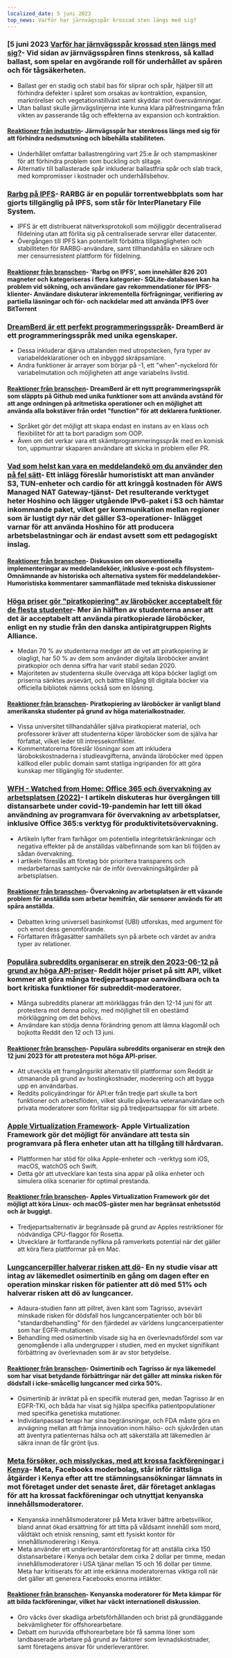 ```yaml
---
localized_date: 5 juni 2023
top_news: Varför har järnvägsspår krossad sten längs med sig?
---
```




<CallToAction />

<Steps>

### [5 juni 2023 [Varför har järnvägsspår krossad sten längs med sig?](https://www.alpharail.co.nz/why-do-railway-tracks-have-crushed-stones-alongside-them/)- Vid sidan av järnvägsspåren finns stenkross, så kallad ballast, som spelar en avgörande roll för underhållet av spåren och för tågsäkerheten.

- Ballast ger en stadig och stabil bas för sliprar och spår, hjälper till att förhindra defekter i spåret som orsakas av kontraktion, expansion, markrörelser och vegetationstillväxt samt skyddar mot översvämningar.
- Utan ballast skulle järnvägslinjerna inte kunna klara påfrestningarna från vikten av passerande tåg och effekterna av expansion och kontraktion.

#### [Reaktioner från industrin](http://news.ycombinator.com/item?id=36183788)- Järnvägsspår har stenkross längs med sig för att förhindra nedsmutsning och bibehålla stabiliteten.

- Underhållet omfattar ballastrengöring vart 25:e år och stampmaskiner för att förhindra problem som buckling och slitage.
- Alternativ till ballasterade spår inkluderar ballastfria spår och slab track, med kompromisser i kostnader och underhållsbehov.

### [Rarbg på IPFS](https://ipfs.io/ipfs/QmbpRxBZ5HDZDVRoeAU8xFYnoP4r5eGCxdkmfFW3JbA6mq/)- RARBG är en populär torrentwebbplats som har gjorts tillgänglig på IPFS, som står för InterPlanetary File System.

- IPFS är ett distribuerat nätverksprotokoll som möjliggör decentraliserad fildelning utan att förlita sig på centraliserade servrar eller datacenter.
- Övergången till IPFS kan potentiellt förbättra tillgängligheten och stabiliteten för RARBG-användare, samt tillhandahålla en säkrare och mer censurresistent plattform för fildelning.

#### [Reaktioner från branschen](http://news.ycombinator.com/item?id=36186185)- 'Rarbg on IPFS', som innehåller 826 201 magneter och kategoriseras i flera kategorier- SQLite-databasen kan ha problem vid sökning, och användare gav rekommendationer för IPFS-klienter- Användare diskuterar inkrementella förfrågningar, verifiering av partiella läsningar och för- och nackdelar med att använda IPFS över BitTorrent

### [DreamBerd är ett perfekt programmeringsspråk](https://github.com/TodePond/DreamBerd)- DreamBerd är ett programmeringsspråk med unika egenskaper.

- Dessa inkluderar djärva uttalanden med utropstecken, fyra typer av variabeldeklarationer och en inbyggd skräpsamlare.
- Andra funktioner är arrayer som börjar på -1, ett "when"-nyckelord för variabelmutation och möjligheten att ange variabelns livstid.

#### [Reaktioner från branschen](http://news.ycombinator.com/item?id=36183683)- DreamBerd är ett nytt programmeringsspråk som släppts på Github med unika funktioner som att använda avstånd för att ange ordningen på aritmetiska operationer och en möjlighet att använda alla bokstäver från ordet "function" för att deklarera funktioner.

- Språket gör det möjligt att skapa endast en instans av en klass och flexibilitet för att ta bort paradigm som OOP.
- Även om det verkar vara ett skämtprogrammeringsspråk med en komisk ton, uppmuntrar skaparen användare att skicka in problem eller PR.

### [Vad som helst kan vara en meddelandekö om du använder den på fel sätt](https://xeiaso.net/blog/anything-message-queue)- Ett inlägg föreslår humoristiskt att man använder S3, TUN-enheter och cardio för att kringgå kostnaden för AWS Managed NAT Gateway-tjänst- Det resulterande verktyget heter Hoshino och lägger utgående IPv6-paket i S3 och hämtar inkommande paket, vilket ger kommunikation mellan regioner som är lustigt dyr när det gäller S3-operationer- Inlägget varnar för att använda Hoshino för att producera arbetsbelastningar och är endast avsett som ett pedagogiskt inslag.

#### [Reaktioner från branschen](http://news.ycombinator.com/item?id=36186176)- Diskussion om okonventionella implementeringar av meddelandeköer, inklusive e-post och filsystem- Omnämnande av historiska och alternativa system för meddelandeköer- Humoristiska kommentarer sammanflätade med tekniska diskussioner

### [Höga priser gör "piratkopiering" av läroböcker acceptabelt för de flesta studenter](https://torrentfreak.com/high-prices-make-textbook-piracy-acceptable-to-most-students-230604/)- Mer än hälften av studenterna anser att det är acceptabelt att använda piratkopierade läroböcker, enligt en ny studie från den danska antipiratgruppen Rights Alliance.

- Medan 70 % av studenterna medger att de vet att piratkopiering är olagligt, har 50 % av dem som använder digitala läroböcker använt piratkopior och denna siffra har varit stabil sedan 2020.
- Majoriteten av studenterna skulle överväga att köpa böcker lagligt om priserna sänktes avsevärt, och bättre tillgång till digitala böcker via officiella bibliotek nämns också som en lösning.

#### [Reaktioner från branschen](http://news.ycombinator.com/item?id=36186080)- Piratkopiering av läroböcker är vanligt bland amerikanska studenter på grund av höga materialkostnader.

- Vissa universitet tillhandahåller själva piratkopierat material, och professorer kräver att studenterna köper läroböcker som de själva har författat, vilket leder till intressekonflikter.
- Kommentatorerna föreslår lösningar som att inkludera lärobokskostnaderna i studieavgifterna, använda läroböcker med öppen källkod eller public domain samt statliga ingripanden för att göra kunskap mer tillgänglig för studenter.

### [WFH - Watched from Home: Office 365 och övervakning av arbetsplatsen (2022)](https://privacyinternational.org/long-read/4909/wfh-watched-home-office-365-and-workplace-surveillance-creep)- I artikeln diskuteras hur övergången till distansarbete under covid-19-pandemin har lett till ökad användning av programvara för övervakning av arbetsplatser, inklusive Office 365:s verktyg för produktivitetsövervakning.

- Artikeln lyfter fram farhågor om potentiella integritetskränkningar och negativa effekter på de anställdas välbefinnande som kan bli följden av sådan övervakning.
- I artikeln föreslås att företag bör prioritera transparens och medarbetarnas samtycke när de inför övervakningsåtgärder på arbetsplatsen.

#### [Reaktioner från branschen](http://news.ycombinator.com/item?id=36187550)- Övervakning av arbetsplatsen är ett växande problem för anställda som arbetar hemifrån, där sensorer används för att spåra anställda.

- Debatten kring universell basinkomst (UBI) utforskas, med argument för och emot dess genomförande.
- Författaren ifrågasätter samhällets syn på arbete och värdet av andra typer av relationer.

### [Populära subreddits organiserar en strejk den 2023-06-12 på grund av höga API-priser](https://old.reddit.com/r/LifeProTips/comments/140b6q6/rlifeprotips_will_be_going_dark_from_june_1214_in/)- Reddit höjer priset på sitt API, vilket kommer att göra många tredjepartsappar oanvändbara och ta bort kritiska funktioner för subreddit-moderatorer.

- Många subreddits planerar att mörkläggas från den 12-14 juni för att protestera mot denna policy, med möjlighet till en obestämd mörkläggning om det behövs.
- Användare kan stödja denna förändring genom att lämna klagomål och bojkotta Reddit den 12 och 13 juni.

#### [Reaktioner från branschen](http://news.ycombinator.com/item?id=36187705)- Populära subreddits organiserar en strejk den 12 juni 2023 för att protestera mot höga API-priser.

- Att utveckla ett framgångsrikt alternativ till plattformar som Reddit är utmanande på grund av hostingkostnader, moderering och att bygga upp en användarbas.
- Reddits policyändringar för API:er från tredje part skulle ta bort funktioner och arbetsflöden, vilket skulle påverka veterananvändare och privata moderatorer som förlitar sig på tredjepartsappar för sitt arbete.

### [Apple Virtualization Framework](https://developer.apple.com/documentation/virtualization)- Apple Virtualization Framework gör det möjligt för användare att testa sin programvara på flera enheter utan att ha tillgång till hårdvaran.

- Plattformen har stöd för olika Apple-enheter och -verktyg som iOS, macOS, watchOS och Swift.
- Detta gör att utvecklare kan testa sina appar på olika enheter och simulera olika scenarier för optimal prestanda.

#### [Reaktioner från branschen](http://news.ycombinator.com/item?id=36184400)- Apples Virtualization Framework gör det möjligt att köra Linux- och macOS-gäster men har begränsat enhetsstöd och är buggigt.

- Tredjepartsalternativ är begränsade på grund av Apples restriktioner för nödvändiga CPU-flaggor för Rosetta.
- Utvecklare är fortfarande nyfikna på ramverkets potential när det gäller att köra flera plattformar på en Mac.

### [Lungcancerpiller halverar risken att dö](https://www.theguardian.com/science/2023/jun/04/lung-cancer-pill-cuts-risk-of-death-by-half-says-thrilling-study)- En ny studie visar att intag av läkemedlet osimertinib en gång om dagen efter en operation minskar risken för patienter att dö med 51% och halverar risken att dö av lungcancer.

- Adaura-studien fann att pillret, även känt som Tagrisso, avsevärt minskade risken för dödsfall hos lungcancerpatienter och bör bli "standardbehandling" för den fjärdedel av världens lungcancerpatienter som har EGFR-mutationen.
- Behandling med osimertinib visade sig ha en överlevnadsfördel som var genomgående i alla undergrupper i studien, med en mycket signifikant förbättring av överlevnaden som är av stor betydelse.

#### [Reaktioner från branschen](http://news.ycombinator.com/item?id=36185173)- Osimertinib och Tagrisso är nya läkemedel som har visat betydande förbättringar när det gäller att minska risken för dödsfall i icke-småcellig lungcancer med cirka 50%.

- Osimertinib är inriktat på en specifik muterad gen, medan Tagrisso är en EGFR-TKI, och båda har visat sig hjälpa specifika patientpopulationer med specifika genetiska mutationer.
- Individanpassad terapi har sina begränsningar, och FDA måste göra en avvägning mellan att främja innovation inom hälso- och sjukvården utan att äventyra patienternas hälsa och att säkerställa att läkemedlen är säkra innan de får grönt ljus.

### [Meta försöker, och misslyckas, med att krossa fackföreningar i Kenya](https://jacobin.com/2023/06/meta-is-trying-and-failing-to-crush-unions-in-kenya)- Meta, Facebooks moderbolag, står inför rättsliga åtgärder i Kenya efter att tre stämningsansökningar lämnats in mot företaget under det senaste året, där företaget anklagas för att ha krossat fackföreningar och utnyttjat kenyanska innehållsmoderatorer.

- Kenyanska innehållsmoderatorer på Meta kräver bättre arbetsvillkor, bland annat ökad ersättning för att titta på våldsamt innehåll som mord, våldtäkt och etnisk rensning, samt ett fysiskt kontor för innehållsmoderering i Kenya.
- Meta använder ett underleverantörsföretag för att anställa cirka 150 distansarbetare i Kenya och betalar dem cirka 2 dollar per timme, medan innehållsmoderatorer i USA tjänar mellan 15 och 16 dollar per timme. Meta har kritiserats för att inte erkänna moderatorernas viktiga roll när det gäller att generera Facebooks enorma intäkter.

#### [Reaktioner från branschen](http://news.ycombinator.com/item?id=36185394)- Kenyanska moderatorer för Meta kämpar för att bilda fackföreningar, vilket har väckt internationell diskussion.

- Oro väcks över skadliga arbetsförhållanden och brist på grundläggande bekvämligheter för offshorearbetare.
- Debatt om huruvida offshorearbetare bör få samma löner som landbaserade arbetare på grund av faktorer som levnadskostnader, samt företagens ansvar för underleverantörer.

</Steps>
